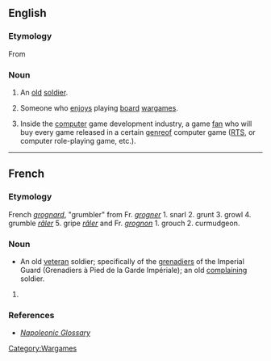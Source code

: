==English==

===Etymology===
From {{etyl|fr|en}} {{term|grognard||lang=fr|old soldier}}

===Noun===
{{en-noun}}

# An [[old]] [[soldier]].
# {{games|slang}} Someone who [[enjoys]] playing [[board]] [[wargames]].
# {{computer games|slang}} Inside the [[computer]] game development industry, a game [[fan]] who will buy every game released in a certain [[genre ]]of computer game ([[RTS]], or computer role-playing game, etc.).

----

==French==

===Etymology===
French ''[[grognard]]'', "grumbler" from Fr. ''[[grogner]]'' 1. snarl 2. grunt 3. growl 4. grumble ''[[râler]]'' 5. gripe ''[[râler]]'' and Fr. ''[[grognon]]'' 1. grouch 2. curmudgeon.

===Noun===
{{fr-noun|m}}

* An old [[veteran]] soldier; specifically of the [[grenadiers]] of the Imperial Guard (Grenadiers à Pied de la Garde Impériale); an old [[complaining]] soldier.

# {{defn|French}}

===References===
* ''[http://www.napoleonguide.com/glossary.htm Napoleonic Glossary]''

[[Category:Wargames]]